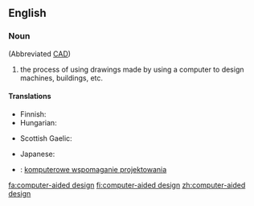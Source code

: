 ==English==

===Noun===
{{wikipedia}}
{{en-noun|head=[[computer]]-[[aided]] [[design]]|-}} (Abbreviated [[CAD]])

# {{uncountable}} the process of using drawings made by using a computer to design machines, buildings, etc.

====Translations====
{{trans-top|process of design using computers}}
* Finnish: {{t+|fi|tietokoneavusteinen suunnittelu}}
* Hungarian: {{t-|hu|számítógéppel segített tervezés}}
{{trans-mid}}
* Scottish Gaelic: {{t|gd|dealbhadh la taic-choimpiutair|m}}
{{trans-bottom}}

{{ttbc-top}}
* Japanese: {{t|ja|計算機支援設計|tr=けいさんきしえんせっけい,keisanki-shien-sekkei}}
{{trans-mid}}
* {{ttbc|pl}}: [[komputerowe wspomaganie projektowania]]
{{trans-bottom}}

[[fa:computer-aided design]]
[[fi:computer-aided design]]
[[zh:computer-aided design]]